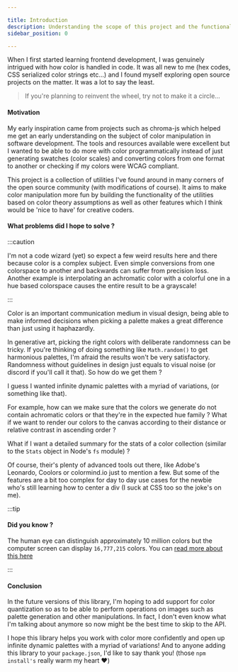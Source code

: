```yaml
---

title: Introduction
description: Understanding the scope of this project and the functionality it aims to provide.
sidebar_position: 0

---
```


When I first started learning frontend development, I was genuinely intrigued with how color is handled in code. It was all new to me (hex codes, CSS serialized color strings etc...) and I found myself exploring open source projects on the matter. It was a lot to say the least.

> If you're planning to reinvent the wheel, try not to make it a circle...


#### Motivation

My early inspiration came from projects such as chroma-js which helped me get an early understanding on the subject of color manipulation in software development. The tools and resources available were excellent but I wanted to be able to do more with color programmatically instead of just generating swatches (color scales) and converting colors from one format to another or checking if my colors were WCAG compliant.

This project is a collection of utilities I've found around in many corners of the open source community (with modifications of course). It aims to make color manipulation more fun by building the functionality of the utilities based on color theory assumptions as well as other features which I think would be 'nice to have' for creative coders.


#### What problems did I hope to solve ?

:::caution

I'm not a code wizard (yet) so expect a few weird results here and there because color is a complex subject. 
Even simple conversions from one colorspace to another and backwards can suffer from precision loss. 
Another example is interpolating an achromatic color with a colorful one in a hue based colorspace causes the entire result to be a grayscale!


:::

Color is an important communication medium in visual design, being able to make informed decisions when picking a palette makes a great difference than just using it haphazardly.

In generative art, picking the right colors with deliberate randomness can be tricky. If you're thinking of doing something like `Math.random()` to get harmonious palettes, I'm afraid the results won't be very satisfactory. Randomness without guidelines in design just equals to visual noise (or discord if you'll call it that). So how do we get them ?

I guess I wanted infinite dynamic palettes with a myriad of variations, (or something like that).


For example, how can we make sure that the colors we generate do not contain achromatic colors or that they're in the expected hue family ? What if we want to render our colors to the canvas according to their distance or relative contrast in ascending order ?

What if I want a detailed summary for the stats of a color collection (similar to the `Stats` object in Node's `fs` module) ?

Of course, their's plenty of advanced tools out there, like Adobe's Leonardo, Coolors or colormind.io just to mention a few. But some of the features are a bit too complex for day to day use cases for the newbie who's still learning how to center a div (I suck at CSS too so the joke's on me).

:::tip

#### Did you know ?

The human eye can distinguish approximately 10 million colors but the computer screen can display `16,777,215` colors. You can [read more about this here](https://stackoverflow.com/questions/29851873/convert-a-number-between-1-and-16777215-to-a-colour-value) 

:::

#### Conclusion

In the future versions of this library, I'm hoping to add support for color quantization so as to be able to perform operations on images such as palette generation and other manipulations. In fact, I don't even know what I'm talking about anymore so now might be the best time to skip to the API.

I hope this library helps you work with color more confidently and open up infinite dynamic palettes with a myriad of variations! And to anyone adding this library to your `package.json`, I'd like to say thank you! (those `npm install's` really warm my heart :heart:)
